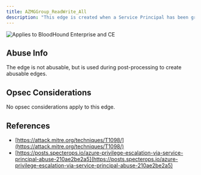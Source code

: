 ```yaml
---
title: AZMGGroup_ReadWrite_All
description: "This edge is created when a Service Principal has been granted the Group.ReadWrite.All edge."
---
```


<img noZoom src="/assets/enterprise-AND-community-edition-pill-tag.svg" alt="Applies to BloodHound Enterprise and CE"/>


## Abuse Info

The edge is not abusable, but is used during post-processing to create abusable edges.

## Opsec Considerations

No opsec considerations apply to this edge.

## References

* [https://attack.mitre.org/techniques/T1098/](https://attack.mitre.org/techniques/T1098/)
* [https://posts.specterops.io/azure-privilege-escalation-via-service-principal-abuse-210ae2be2a5](https://posts.specterops.io/azure-privilege-escalation-via-service-principal-abuse-210ae2be2a5)
